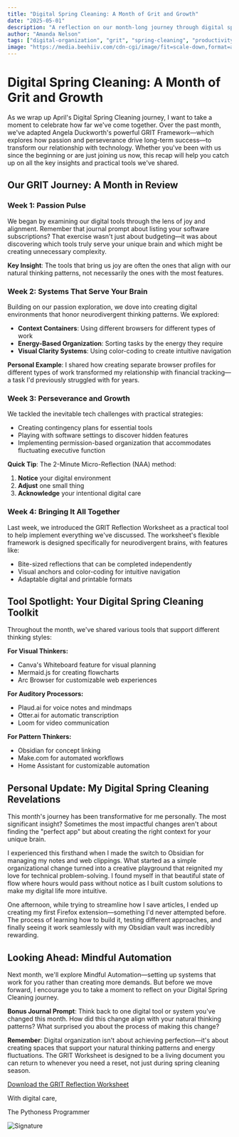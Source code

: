 ```yaml
---
title: "Digital Spring Cleaning: A Month of Grit and Growth"
date: "2025-05-01"
description: "A reflection on our month-long journey through digital spring cleaning, celebrating growth and setting intentions for mindful automation."
author: "Amanda Nelson"
tags: ["digital-organization", "grit", "spring-cleaning", "productivity", "reflection"]
image: "https://media.beehiiv.com/cdn-cgi/image/fit=scale-down,format=auto,onerror=redirect,quality=80/uploads/asset/file/a28cfaec-e519-430e-985a-6e4a7a5883c0/Beehiiv_Banner.png?t=1745446972"
---
```


# Digital Spring Cleaning: A Month of Grit and Growth

As we wrap up April's Digital Spring Cleaning journey, I want to take a moment to celebrate how far we've come together. Over the past month, we've adapted Angela Duckworth's powerful GRIT Framework—which explores how passion and perseverance drive long-term success—to transform our relationship with technology. Whether you've been with us since the beginning or are just joining us now, this recap will help you catch up on all the key insights and practical tools we've shared.

## Our GRIT Journey: A Month in Review

### Week 1: Passion Pulse

We began by examining our digital tools through the lens of joy and alignment. Remember that journal prompt about listing your software subscriptions? That exercise wasn't just about budgeting—it was about discovering which tools truly serve your unique brain and which might be creating unnecessary complexity.

**Key Insight**: The tools that bring us joy are often the ones that align with our natural thinking patterns, not necessarily the ones with the most features.

### Week 2: Systems That Serve Your Brain

Building on our passion exploration, we dove into creating digital environments that honor neurodivergent thinking patterns. We explored:

- **Context Containers**: Using different browsers for different types of work
- **Energy-Based Organization**: Sorting tasks by the energy they require
- **Visual Clarity Systems**: Using color-coding to create intuitive navigation

**Personal Example**: I shared how creating separate browser profiles for different types of work transformed my relationship with financial tracking—a task I'd previously struggled with for years.

### Week 3: Perseverance and Growth

We tackled the inevitable tech challenges with practical strategies:

- Creating contingency plans for essential tools
- Playing with software settings to discover hidden features
- Implementing permission-based organization that accommodates fluctuating executive function

**Quick Tip**: The 2-Minute Micro-Reflection (NAA) method:

1. **Notice** your digital environment
2. **Adjust** one small thing
3. **Acknowledge** your intentional digital care

### Week 4: Bringing It All Together

Last week, we introduced the GRIT Reflection Worksheet as a practical tool to help implement everything we've discussed. The worksheet's flexible framework is designed specifically for neurodivergent brains, with features like:

- Bite-sized reflections that can be completed independently
- Visual anchors and color-coding for intuitive navigation
- Adaptable digital and printable formats

## Tool Spotlight: Your Digital Spring Cleaning Toolkit

Throughout the month, we've shared various tools that support different thinking styles:

**For Visual Thinkers:**
- Canva's Whiteboard feature for visual planning
- Mermaid.js for creating flowcharts
- Arc Browser for customizable web experiences

**For Auditory Processors:**
- Plaud.ai for voice notes and mindmaps
- Otter.ai for automatic transcription
- Loom for video communication

**For Pattern Thinkers:**
- Obsidian for concept linking
- Make.com for automated workflows
- Home Assistant for customizable automation

## Personal Update: My Digital Spring Cleaning Revelations

This month's journey has been transformative for me personally. The most significant insight? Sometimes the most impactful changes aren't about finding the "perfect app" but about creating the right context for your unique brain.

I experienced this firsthand when I made the switch to Obsidian for managing my notes and web clippings. What started as a simple organizational change turned into a creative playground that reignited my love for technical problem-solving. I found myself in that beautiful state of flow where hours would pass without notice as I built custom solutions to make my digital life more intuitive.

One afternoon, while trying to streamline how I save articles, I ended up creating my first Firefox extension—something I'd never attempted before. The process of learning how to build it, testing different approaches, and finally seeing it work seamlessly with my Obsidian vault was incredibly rewarding.

## Looking Ahead: Mindful Automation

Next month, we'll explore Mindful Automation—setting up systems that work for you rather than creating more demands. But before we move forward, I encourage you to take a moment to reflect on your Digital Spring Cleaning journey.

**Bonus Journal Prompt**: Think back to one digital tool or system you've changed this month. How did this change align with your natural thinking patterns? What surprised you about the process of making this change?

**Remember**: Digital organization isn't about achieving perfection—it's about creating spaces that support your natural thinking patterns and energy fluctuations. The GRIT Worksheet is designed to be a living document you can return to whenever you need a reset, not just during spring cleaning season.

[Download the GRIT Reflection Worksheet](/digital-spring-cleaning/digitalspringcleaningWorksheet.pdf)

With digital care,

The Pythoness Programmer 

<div style={{ textAlign: 'right' }}>
<img src="https://media.beehiiv.com/cdn-cgi/image/fit=scale-down,format=auto,onerror=redirect,quality=80/uploads/asset/file/5abd08ee-bc4d-49f0-9303-3d5d75ef4359/email_signatures.png?t=1742411231" alt="Signature" style={{ width: '20%' }} />
</div> 